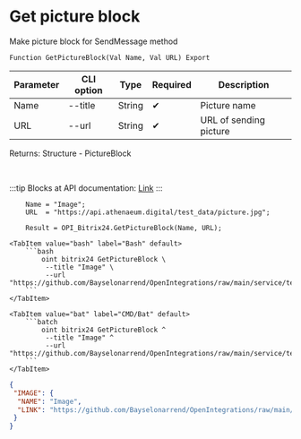 ﻿---
sidebar_position: 8
description:  Make picture block for SendMessage methodСтраницы
keywords: [1C, 1С, 1С:Enterprise, 1С:Enterprise 8.3, API, Integration, Services, Exchange, OneScript, CLI, Bitrix24]
---


# Get picture block
 Make picture block for SendMessage method



`Function GetPictureBlock(Val Name, Val URL) Export`

  | Parameter | CLI option | Type | Required | Description |
  |-|-|-|-|-|
  | Name | --title | String | &#x2714; | Picture name |
  | URL | --url | String | &#x2714; | URL of sending picture |

  
  Returns:  Structure - PictureBlock

<br/>

:::tip
Blocks at API documentation: [Link](https://dev.1c-bitrix.ru/learning/course/?COURSE_ID=93&CHAPTER_ID=07867)
:::
<br/>



```bsl title="1C:Enterprise/OneScript code example"
    Name = "Image";
    URL  = "https://api.athenaeum.digital/test_data/picture.jpg";

    Result = OPI_Bitrix24.GetPictureBlock(Name, URL);
```
 

 <Tabs>
  
    <TabItem value="bash" label="Bash" default>
        ```bash
            oint bitrix24 GetPictureBlock \
             --title "Image" \
             --url "https://github.com/Bayselonarrend/OpenIntegrations/raw/main/service/test_data/picture.jpg"
        ```
    </TabItem>
  
    <TabItem value="bat" label="CMD/Bat" default>
        ```batch
            oint bitrix24 GetPictureBlock ^
             --title "Image" ^
             --url "https://github.com/Bayselonarrend/OpenIntegrations/raw/main/service/test_data/picture.jpg"
        ```
    </TabItem>
</Tabs>


```json title="Result"
{
 "IMAGE": {
  "NAME": "Image",
  "LINK": "https://github.com/Bayselonarrend/OpenIntegrations/raw/main/service/test_data/picture.jpg"
 }
}
```
